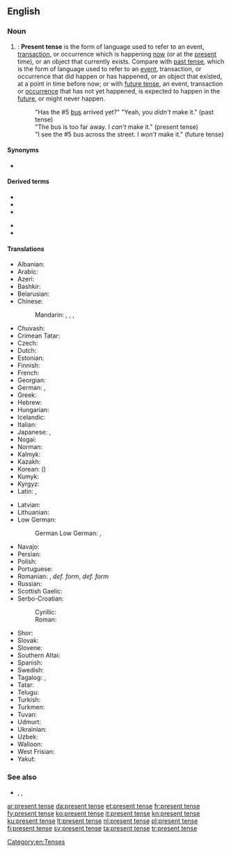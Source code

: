 ==English==

===Noun===
{{en-noun|head=[[present]] [[tense]]}}

# {{lb|en|grammar}}: '''Present tense''' is the form of language used to refer to an event, [[transaction]], or occurrence which is happening [[now]] (or at the [[present]] time), or an object that currently exists. Compare with [[past tense]], which is the form of language used to refer to an [[event]], transaction, or occurrence that did happen or has happened, or an object that existed, at a point in time before now; or with [[future tense]], an event, transaction or [[occurrence]] that has not yet happened, is expected to happen in the [[future]], or might never happen.
#: "Has the #5 [[bus]] arrived yet?" "Yeah, you ''didn't'' make it." (past tense)
#: "The bus is too far away. I ''can’t'' make it." (present tense)
#: "I see the #5 bus across the street. I ''won’t'' make it." (future tense)

====Synonyms====
* {{l|en|present}}

====Derived terms====
{{der-top}}
* {{l|en|dramatic present tense}}
* {{l|en|historical present tense}}
* {{l|en|historic present tense}}
{{der-mid}}
* {{l|en|narrative present tense}}
* {{l|en|present historic tense}}
{{der-bottom}}

====Translations====
{{trans-top|form of language}}
* Albanian: {{t|sq|koha e tashme}}
* Arabic: {{t|ar|مُضَارِع}}
* Azeri: {{t|az|indiki zaman}}
* Bashkir: {{t|ba|хәҙерге заман|sc=Cyrl}}
* Belarusian: {{t|be|цяперашні час|m|tr=cjapérašni čas|sc=Cyrl}}
* Chinese:
*: Mandarin: {{t|cmn|現在時態|sc=Hani}}, {{t|cmn|现在时态|tr=xiànzài shítài|sc=Hani}}, {{t|cmn|現在時|sc=Hani}}, {{t+|cmn|现在时|tr=xiànzàishí|sc=Hani}}
* Chuvash: {{t|cv|хальхи вӑхӑт|alt=хальхи вăхăт|sc=Cyrl}}
* Crimean Tatar: {{t|crh|şimdiki zaman}}
* Czech: {{t|cs|přítomný čas|m}}
* Dutch: {{t+|nl|tegenwoordige tijd|m}}
* Estonian: {{t+|et|olevik}}
* Finnish: {{t+|fi|preesens}}
* French: {{t+|fr|présent}}
* Georgian: {{t|ka|აწმყო}}
* German: {{t+|de|Gegenwart|f}}, {{t+|de|Präsens|n}}
* Greek: {{t+|el|ενεστώτας|m}}
* Hebrew: {{t|he|לשון הוה|m|tr=l'shón hové|sc=Hebr}}
* Hungarian: {{t|hu|jelen idő}}
* Icelandic: {{t+|is|nútíð|f}}
* Italian: {{t|it|presente indicativo|m}}
* Japanese: {{t|ja|現在時制|tr=genzai jisei|sc=Jpan}}, {{t+|ja|現在形|tr=genzaikei|sc=Jpan}}
* Nogai: {{t|nog|аьлиги заман}}
* Norman: {{t|nrf|présent|m}}
* Kalmyk: {{t|xal|өдгә цаг}}
* Kazakh: {{t|kk|осы шақ|sc=Cyrl}}
* Korean: {{t+|ko|현재 시제|tr=hyeonje sije|sc=Kore}} ({{t|ko|現在時制|sc=Kore}})
* Kumyk: {{t|kum|гьалиги заман|tr=haligi zaman}}
* Kyrgyz: {{t|ky|учур чак|sc=Cyrl}}
* Latin: {{t|la|tempus praesens}}, {{t+|la|praesens}}
{{trans-mid}}
* Latvian: {{t|lv|tagadnes laiks|m}}
* Lithuanian: {{t+|lt|esamasis laikas|m}}
* Low German:
*: German Low German: {{t+|nds-de|Präsens}}, {{t|nds-de|Nutiet}}
* Navajo: {{t|nv|tʼáhdii}}
* Persian: {{t+|fa|حال|tr=hâl|sc=fa-Arab}}
* Polish: {{t+|pl|czas teraźniejszy|m}}
* Portuguese: {{t+|pt|presente|m}}
* Romanian: {{t+|ro|prezent|n}}, {{t|ro|timpul prezent|n}} ''def. form'', {{t|ro|timpurile prezent|n-p}} ''def. form''
* Russian: {{t+|ru|настоя́щее вре́мя|n}}
* Scottish Gaelic: {{t|gd|tràth làthaireach|m}}
* Serbo-Croatian:
*: Cyrillic: {{t|sh|презент|m}}
*: Roman: {{t+|sh|prezent|m}}
* Shor: {{t|cjs|амдығы тем|tr=amdığı tem}}
* Slovak: {{t|sk|prítomný čas|m}}
* Slovene: {{t|sl|sedanjik|m}}
* Southern Altai: {{t|alt|тургуза ӧй|tr=turguza öy}}
* Spanish: {{t+|es|presente}}
* Swedish: {{t+|sv|presens}}
* Tagalog: {{t+|tl|pangkasalukuyan}}, {{t|tl|nagaganap}}
* Tatar: {{t+|tt|хәзерге заман}}
* Telugu: {{t+|te|వర్తమానకాలము}}
* Turkish: {{t+|tr|şimdiki}}
* Turkmen: {{t|tk|häzirki zaman}}
* Tuvan: {{t|tyv|амгы үе}}
* Udmurt: {{t|udm|али дыр}}
* Ukrainian: {{t+|uk|теперішній час|m|tr=tepérišni čas|sc=Cyrl}}
* Uzbek: {{t|uz|hozirgi zamon}}
* Walloon: {{t|wa|tins prezintrece|m}}
* West Frisian: {{t+|fy|notiid}}
* Yakut: {{t|sah|билиҥҥи кэм|sc=Cyrl}}
{{trans-bottom}}

===See also===
* {{l|en|be}}, {{l|en|is}}, {{l|en|was}}

[[Category:en:Tenses]]

[[ar:present tense]]
[[da:present tense]]
[[et:present tense]]
[[fr:present tense]]
[[fy:present tense]]
[[ko:present tense]]
[[it:present tense]]
[[kn:present tense]]
[[ku:present tense]]
[[lt:present tense]]
[[nl:present tense]]
[[pl:present tense]]
[[fi:present tense]]
[[sv:present tense]]
[[ta:present tense]]
[[tr:present tense]]